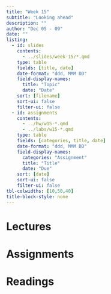 ```yaml
---
title: "Week 15"
subtitle: "Looking ahead"
description: ""
author: "Dec 05 - 09"
date: ""
listing:
  - id: slides
    contents:
      - ../slides/week-15/*.qmd
    type: table
    fields: [title, date]
    date-format: "ddd, MMM DD"
    field-display-names:
      title: "Topic"
      date: "Date"
    sort: [filename]
    sort-ui: false
    filter-ui: false
  - id: assignments
    contents:
      - ../hw/w15-*.qmd
      - ../labs/w15-*.qmd
    type: table
    fields: [categories, title, date]
    date-format: "ddd, MMM DD"
    field-display-names:
      categories: "Assignment"
      title: "Title"
      date: "Due"
    sort: [date]
    sort-ui: false
    filter-ui: false
tbl-colwidths: [10,50,40]
title-block-style: none
---
```


# Lectures

::: {#slides}
:::

# Assignments

::: {#assignments}
:::

# Readings
